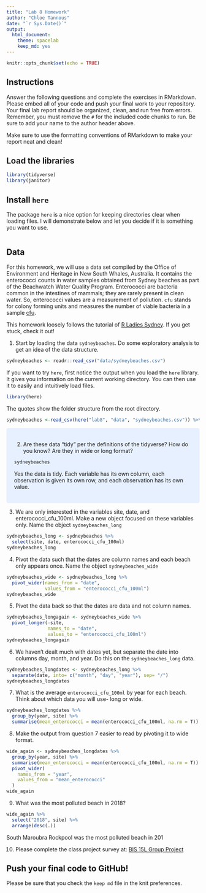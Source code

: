 ```yaml
---
title: "Lab 8 Homework"
author: "Chloe Tannous"
date: "`r Sys.Date()`"
output:
  html_document: 
    theme: spacelab
    keep_md: yes
---
```


```r
knitr::opts_chunk$set(echo = TRUE)
```

## Instructions
Answer the following questions and complete the exercises in RMarkdown. Please embed all of your code and push your final work to your repository. Your final lab report should be organized, clean, and run free from errors. Remember, you must remove the `#` for the included code chunks to run. Be sure to add your name to the author header above.  

Make sure to use the formatting conventions of RMarkdown to make your report neat and clean!  

## Load the libraries
```r
library(tidyverse)
library(janitor)
``` 

## Install `here`
The package `here` is a nice option for keeping directories clear when loading files. I will demonstrate below and let you decide if it is something you want to use.  
```r
```

## Data
For this homework, we will use a data set compiled by the Office of Environment and Heritage in New South Whales, Australia. It contains the enterococci counts in water samples obtained from Sydney beaches as part of the Beachwatch Water Quality Program. Enterococci are bacteria common in the intestines of mammals; they are rarely present in clean water. So, enterococci values are a measurement of pollution. `cfu` stands for colony forming units and measures the number of viable bacteria in a sample [cfu](https://en.wikipedia.org/wiki/Colony-forming_unit).   

This homework loosely follows the tutorial of [R Ladies Sydney](https://rladiessydney.org/). If you get stuck, check it out!  

1. Start by loading the data `sydneybeaches`. Do some exploratory analysis to get an idea of the data structure.
```r
sydneybeaches <- readr::read_csv("data/sydneybeaches.csv")
```

If you want to try `here`, first notice the output when you load the `here` library. It gives you information on the current working directory. You can then use it to easily and intuitively load files.
```r
library(here)
```

The quotes show the folder structure from the root directory.
```r
sydneybeaches <-read_csv(here("lab8", "data", "sydneybeaches.csv")) %>% janitor::clean_names()
```
<style>
div.blue { background-color:#e6f0ff; border-radius: 5px; padding: 20px;}
</style>
<div class = "blue">

2. Are these data "tidy" per the definitions of the tidyverse? How do you know? Are they in wide or long format?
```r
sydneybeaches
```
Yes the data is tidy. Each variable has its own column, each observation is given its own row, and each observation has its own value.
</div>


3. We are only interested in the variables site, date, and enterococci_cfu_100ml. Make a new object focused on these variables only. Name the object `sydneybeaches_long`
```r
sydneybeaches_long <- sydneybeaches %>%
  select(site, date, enterococci_cfu_100ml)
sydneybeaches_long

```


4. Pivot the data such that the dates are column names and each beach only appears once. Name the object `sydneybeaches_wide`
```r
sydneybeaches_wide <- sydneybeaches_long %>%
  pivot_wider(names_from = "date",
              values_from = "enterococci_cfu_100ml")
sydneybeaches_wide
```

5. Pivot the data back so that the dates are data and not column names.
```r
sydneybeaches_longagain <- sydneybeaches_wide %>%
  pivot_longer(-site, 
               names_to = "date",
               values_to = "enterococci_cfu_100ml")
sydneybeaches_longagain
```


6. We haven't dealt much with dates yet, but separate the date into columns day, month, and year. Do this on the `sydneybeaches_long` data.
```r
sydneybeaches_longdates <- sydneybeaches_long %>%
  separate(date, into= c("month", "day", "year"), sep= "/")
sydneybeaches_longdates
```


7. What is the average `enterococci_cfu_100ml` by year for each beach. Think about which data you will use- long or wide.
```r
sydneybeaches_longdates %>%
  group_by(year, site) %>%
  summarise(mean_enterococci = mean(enterococci_cfu_100ml, na.rm = T))

```


8. Make the output from question 7 easier to read by pivoting it to wide format.
```r

wide_again <- sydneybeaches_longdates %>%
  group_by(year, site) %>%
  summarise(mean_enterococci = mean(enterococci_cfu_100ml, na.rm = T)) %>%
  pivot_wider(
    names_from = "year",
    values_from = "mean_enterococci"
  )
wide_again
```


9. What was the most polluted beach in 2018?
```r

wide_again %>%
  select("2018", site) %>%
  arrange(desc(.))


```
South Maroubra Rockpool was the most polluted beach in 201


10. Please complete the class project survey at: [BIS 15L Group Project](https://forms.gle/H2j69Z3ZtbLH3efW6)


## Push your final code to GitHub!
Please be sure that you check the `keep md` file in the knit preferences.   